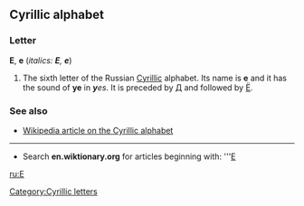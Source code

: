 ==Cyrillic alphabet==
===Letter===
'''Е''', '''е''' (''italics: '''Е''', '''е''''')

#The sixth letter of the Russian [[Cyrillic]] alphabet. Its name is '''е''' {{IPA|(jɛ)}} and it has the sound of '''ye''' in '''''y'''es''. It is preceded by [[Д]] and followed by [[Ё]].

===See also===
*[[w:Cyrillic alphabet|Wikipedia article on the Cyrillic alphabet]]

----

*Search '''en.wiktionary.org''' for articles beginning with: '''[http://wiktionary.org/w/wiki.phtml?title=Special:Allpages&from=Е Е]

[[ru:Е]]
[[Category:Cyrillic letters]]